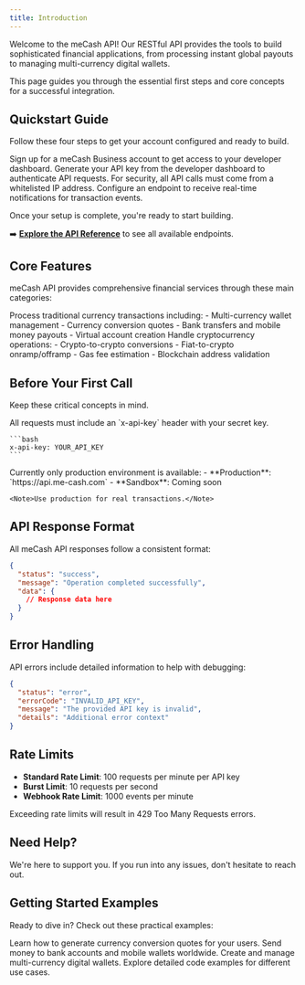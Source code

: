 ```yaml
---
title: Introduction
---
```


Welcome to the meCash API! Our RESTful API provides the tools to build sophisticated financial applications, from processing instant global payouts to managing multi-currency digital wallets.

This page guides you through the essential first steps and core concepts for a successful integration.

## Quickstart Guide

Follow these four steps to get your account configured and ready to build.

<Columns cols={2}>
  <Card 
    title="1. Create Your Account" 
    icon="user-plus"
    href="https://docs.me-cash.com//account-creation"
  >
    Sign up for a meCash Business account to get access to your developer dashboard.
  </Card>
  <Card 
    title="2. Get Your API Keys" 
    icon="key"
    href="https://docs.me-cash.com//authentication"
  >
    Generate your API key from the developer dashboard to authenticate API requests.
  </Card>
  <Card 
    title="3. Whitelist IP Addresses" 
    icon="shield-check"
    href="https://docs.me-cash.com//ip-whitelisting"
  >
    For security, all API calls must come from a whitelisted IP address.
  </Card>
  <Card 
    title="4. Set Up Webhooks" 
    icon="webhook"
    href="https://docs.me-cash.com//webhooks-event"
  >
    Configure an endpoint to receive real-time notifications for transaction events.
  </Card>
</Columns>

Once your setup is complete, you're ready to start building.

➡️ **[Explore the API Reference](/api-reference)** to see all available endpoints.

## Core Features

meCash API provides comprehensive financial services through these main categories:

<CardGroup cols={2}>
  <Card title="FIAT API" icon="money-bill">
    Process traditional currency transactions including:
    - Multi-currency wallet management
    - Currency conversion quotes
    - Bank transfers and mobile money payouts
    - Virtual account creation
  </Card>
  <Card title="RAMP API" icon="arrows-rotate">
    Handle cryptocurrency operations:
    - Crypto-to-crypto conversions
    - Fiat-to-crypto onramp/offramp
    - Gas fee estimation
    - Blockchain address validation
  </Card>
</CardGroup>

## Before Your First Call

Keep these critical concepts in mind.

<CardGroup cols={2}>
  <Card title="Authentication" icon="lock">
    All requests must include an `x-api-key` header with your secret key.
    
    ```bash
    x-api-key: YOUR_API_KEY
    ```
  </Card>
  <Card title="Environments" icon="arrows-split">
    Currently only production environment is available:
    - **Production**: `https://api.me-cash.com`
    - **Sandbox**: Coming soon
    
    <Note>Use production for real transactions.</Note>
  </Card>
</CardGroup>

## API Response Format

All meCash API responses follow a consistent format:

```json
{
  "status": "success",
  "message": "Operation completed successfully",
  "data": {
    // Response data here
  }
}
```

## Error Handling

API errors include detailed information to help with debugging:

```json
{
  "status": "error",
  "errorCode": "INVALID_API_KEY",
  "message": "The provided API key is invalid",
  "details": "Additional error context"
}
```

## Rate Limits

- **Standard Rate Limit**: 100 requests per minute per API key
- **Burst Limit**: 10 requests per second
- **Webhook Rate Limit**: 1000 events per minute

<Warning>Exceeding rate limits will result in 429 Too Many Requests errors.</Warning>

## Need Help?

We're here to support you. If you run into any issues, don't hesitate to reach out.

<CardGroup cols={3}>
  <Card
    title="Email Support"
    icon="envelope"
    href="mailto:support@me-cash.com"
  />
  <Card
    title="Discord Community"
    icon="discord-logo"
    href="https://discord.gg/Thbzep8297"
  />
  <Card
    title="Updates on X"
    icon="x-logo"
    href="https://x.com/meCash14"
  />
</CardGroup>

## Getting Started Examples

Ready to dive in? Check out these practical examples:

<CardGroup cols={2}>
  <Card title="Create Your First Quote" icon="calculator" href="/quote/create-quote">
    Learn how to generate currency conversion quotes for your users.
  </Card>
  <Card title="Process a Payout" icon="money-bill-transfer" href="/payout/create-payout">
    Send money to bank accounts and mobile wallets worldwide.
  </Card>
  <Card title="Manage Wallets" icon="wallet" href="/wallet/get-all-wallets">
    Create and manage multi-currency digital wallets.
  </Card>
  <Card title="View Examples" icon="code" href="/FIAT-API/payout/create-payout-examples/ngn-usd-example">
    Explore detailed code examples for different use cases.
  </Card>
</CardGroup>